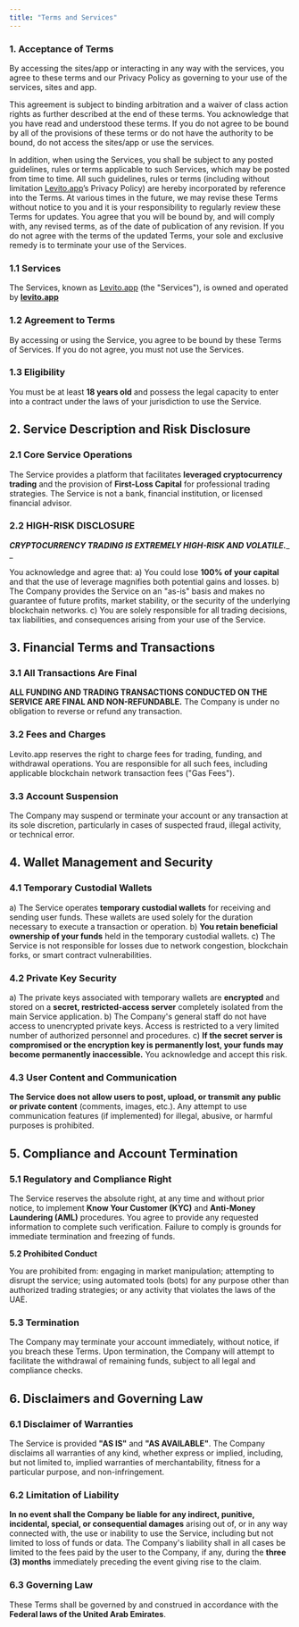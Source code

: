 ```yaml
---
title: "Terms and Services"
---
```


### 1. Acceptance of Terms

By accessing the sites/app or interacting in any way with the services, you agree to these terms and our Privacy Policy as governing to your use of the services, sites and app.  

This agreement is subject to binding arbitration and a waiver of class action rights as further described at the end of these terms. You acknowledge that you have read and understood these terms. If you do not agree to be bound by all of the provisions of  these terms or do not have the authority to be bound, do not access the sites/app or use the services.  

In addition, when using the Services, you shall be subject to any posted guidelines, rules or terms applicable to such Services, which may be posted from time to time. All such guidelines, rules or terms (including without limitation [Levito.app](http://Levito.app)’s Privacy Policy) are hereby incorporated by reference into the Terms. At various times in the future, we may revise these Terms without notice to you and it is your responsibility to regularly review these Terms for updates.  You agree that you will be bound by, and will comply with, any revised terms, as of the date of publication of any revision.  If you do not agree with the terms of the updated Terms, your sole and exclusive remedy is to terminate your use of the Services.

### **1.1 Services**

The Services, known as [Levito.app](http://Levito.app) (the "Services"), is owned and operated by [**levito.app**](http://levito.app)

### **1.2 Agreement to Terms**

By accessing or using the Service, you agree to be bound by these Terms of Services. If you do not agree, you must not use the Services.

### **1.3 Eligibility**

You must be at least **18 years old** and possess the legal capacity to enter into a contract under the laws of your jurisdiction to use the Service.

## **2. Service Description and Risk Disclosure**

### **2.1 Core Service Operations**

The Service provides a platform that facilitates **leveraged cryptocurrency trading** and the provision of **First-Loss Capital** for professional trading strategies. The Service is not a bank, financial institution, or licensed financial advisor.

### **2.2 HIGH-RISK DISCLOSURE**

**_CRYPTOCURRENCY TRADING IS EXTREMELY HIGH-RISK AND VOLATILE._**_ _

You acknowledge and agree that: a) You could lose **100% of your capital** and that the use of leverage magnifies both potential gains and losses. b) The Company provides the Service on an "as-is" basis and makes no guarantee of future profits, market stability, or the security of the underlying blockchain networks. c) You are solely responsible for all trading decisions, tax liabilities, and consequences arising from your use of the Service.

## **3. Financial Terms and Transactions**

### **3.1 All Transactions Are Final**

**ALL FUNDING AND TRADING TRANSACTIONS CONDUCTED ON THE SERVICE ARE FINAL AND NON-REFUNDABLE.** The Company is under no obligation to reverse or refund any transaction.

### **3.2 Fees and Charges**

Levito.app reserves the right to charge fees for trading, funding, and withdrawal operations. You are responsible for all such fees, including applicable blockchain network transaction fees ("Gas Fees").

### **3.3 Account Suspension**

The Company may suspend or terminate your account or any transaction at its sole discretion, particularly in cases of suspected fraud, illegal activity, or technical error.

## **4. Wallet Management and Security**

### **4.1 Temporary Custodial Wallets**

a) The Service operates **temporary custodial wallets** for receiving and sending user funds. These wallets are used solely for the duration necessary to execute a transaction or operation. b) **You retain beneficial ownership of your funds** held in the temporary custodial wallets. c) The Service is not responsible for losses due to network congestion, blockchain forks, or smart contract vulnerabilities.

### **4.2 Private Key Security**

a) The private keys associated with temporary wallets are **encrypted** and stored on a **secret, restricted-access server** completely isolated from the main Service application. b) The Company's general staff do not have access to unencrypted private keys. Access is restricted to a very limited number of authorized personnel and procedures. c) **If the secret server is compromised or the encryption key is permanently lost, your funds may become permanently inaccessible.** You acknowledge and accept this risk.

### **4.3 User Content and Communication**

**The Service does not allow users to post, upload, or transmit any public or private content** (comments, images, etc.). Any attempt to use communication features (if implemented) for illegal, abusive, or harmful purposes is prohibited.

## **5. Compliance and Account Termination**

### **5.1 Regulatory and Compliance Right**

The Service reserves the absolute right, at any time and without prior notice, to implement **Know Your Customer (KYC)** and **Anti-Money Laundering (AML)** procedures. You agree to provide any requested information to complete such verification. Failure to comply is grounds for immediate termination and freezing of funds.

**5.2 Prohibited Conduct**

You are prohibited from: engaging in market manipulation; attempting to disrupt the service; using automated tools (bots) for any purpose other than authorized trading strategies; or any activity that violates the laws of the UAE.

### **5.3 Termination**

The Company may terminate your account immediately, without notice, if you breach these Terms. Upon termination, the Company will attempt to facilitate the withdrawal of remaining funds, subject to all legal and compliance checks.

## **6. Disclaimers and Governing Law**

### **6.1 Disclaimer of Warranties**

The Service is provided **"AS IS"** and **"AS AVAILABLE"**. The Company disclaims all warranties of any kind, whether express or implied, including, but not limited to, implied warranties of merchantability, fitness for a particular purpose, and non-infringement.

### **6.2 Limitation of Liability**

**In no event shall the Company be liable for any indirect, punitive, incidental, special, or consequential damages** arising out of, or in any way connected with, the use or inability to use the Service, including but not limited to loss of funds or data. The Company's liability shall in all cases be limited to the fees paid by the user to the Company, if any, during the **three (3) months** immediately preceding the event giving rise to the claim.

### **6.3 Governing Law**

These Terms shall be governed by and construed in accordance with the **Federal laws of the United Arab Emirates**.